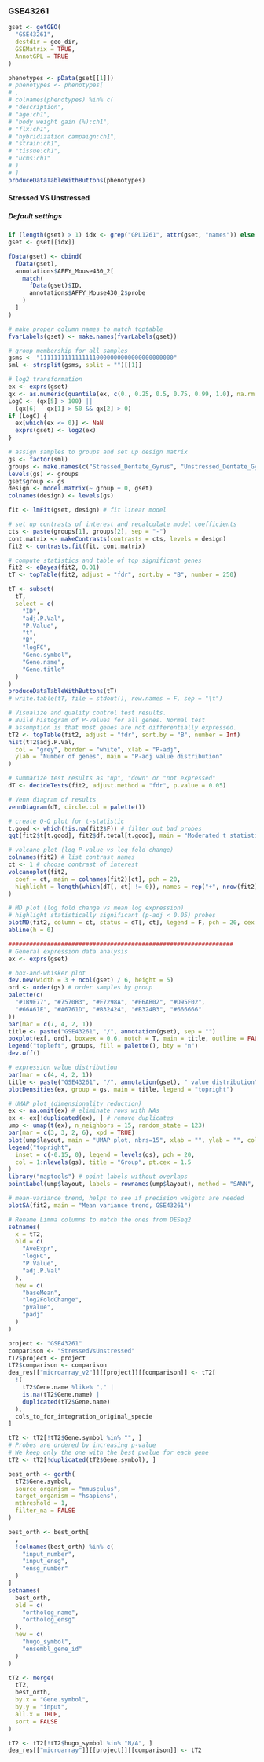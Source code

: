 ### GSE43261 {#resultsMicroarrayGSE43261}

```r
gset <- getGEO(
  "GSE43261",
  destdir = geo_dir,
  GSEMatrix = TRUE,
  AnnotGPL = TRUE
)

phenotypes <- pData(gset[[1]])
# phenotypes <- phenotypes[
# ,
# colnames(phenotypes) %in% c(
# "description",
# "age:ch1",
# "body weight gain (%):ch1",
# "flx:ch1",
# "hybridization campaign:ch1",
# "strain:ch1",
# "tissue:ch1",
# "ucms:ch1"
# )
# ]
produceDataTableWithButtons(phenotypes)
```

#### Stressed VS Unstressed {#resultsMicroarrayGSE43261StressedVsUnstressed}

##### Default settings {#resultsMicroarrayGSE43261StressedVsUnstressedDefaultSettings}

```r
if (length(gset) > 1) idx <- grep("GPL1261", attr(gset, "names")) else idx <- 1
gset <- gset[[idx]]

fData(gset) <- cbind(
  fData(gset),
  annotations$AFFY_Mouse430_2[
    match(
      fData(gset)$ID,
      annotations$AFFY_Mouse430_2$probe
    )
  ]
)

# make proper column names to match toptable
fvarLabels(gset) <- make.names(fvarLabels(gset))

# group membership for all samples
gsms <- "11111111111111110000000000000000000000"
sml <- strsplit(gsms, split = "")[[1]]

# log2 transformation
ex <- exprs(gset)
qx <- as.numeric(quantile(ex, c(0., 0.25, 0.5, 0.75, 0.99, 1.0), na.rm = T))
LogC <- (qx[5] > 100) ||
  (qx[6] - qx[1] > 50 && qx[2] > 0)
if (LogC) {
  ex[which(ex <= 0)] <- NaN
  exprs(gset) <- log2(ex)
}

# assign samples to groups and set up design matrix
gs <- factor(sml)
groups <- make.names(c("Stressed_Dentate_Gyrus", "Unstressed_Dentate_Gyrus"))
levels(gs) <- groups
gset$group <- gs
design <- model.matrix(~ group + 0, gset)
colnames(design) <- levels(gs)

fit <- lmFit(gset, design) # fit linear model

# set up contrasts of interest and recalculate model coefficients
cts <- paste(groups[1], groups[2], sep = "-")
cont.matrix <- makeContrasts(contrasts = cts, levels = design)
fit2 <- contrasts.fit(fit, cont.matrix)

# compute statistics and table of top significant genes
fit2 <- eBayes(fit2, 0.01)
tT <- topTable(fit2, adjust = "fdr", sort.by = "B", number = 250)

tT <- subset(
  tT,
  select = c(
    "ID",
    "adj.P.Val",
    "P.Value",
    "t",
    "B",
    "logFC",
    "Gene.symbol",
    "Gene.name",
    "Gene.title"
  )
)
produceDataTableWithButtons(tT)
# write.table(tT, file = stdout(), row.names = F, sep = "\t")

# Visualize and quality control test results.
# Build histogram of P-values for all genes. Normal test
# assumption is that most genes are not differentially expressed.
tT2 <- topTable(fit2, adjust = "fdr", sort.by = "B", number = Inf)
hist(tT2$adj.P.Val,
  col = "grey", border = "white", xlab = "P-adj",
  ylab = "Number of genes", main = "P-adj value distribution"
)

# summarize test results as "up", "down" or "not expressed"
dT <- decideTests(fit2, adjust.method = "fdr", p.value = 0.05)

# Venn diagram of results
vennDiagram(dT, circle.col = palette())

# create Q-Q plot for t-statistic
t.good <- which(!is.na(fit2$F)) # filter out bad probes
qqt(fit2$t[t.good], fit2$df.total[t.good], main = "Moderated t statistic")

# volcano plot (log P-value vs log fold change)
colnames(fit2) # list contrast names
ct <- 1 # choose contrast of interest
volcanoplot(fit2,
  coef = ct, main = colnames(fit2)[ct], pch = 20,
  highlight = length(which(dT[, ct] != 0)), names = rep("+", nrow(fit2))
)

# MD plot (log fold change vs mean log expression)
# highlight statistically significant (p-adj < 0.05) probes
plotMD(fit2, column = ct, status = dT[, ct], legend = F, pch = 20, cex = 1)
abline(h = 0)

################################################################
# General expression data analysis
ex <- exprs(gset)

# box-and-whisker plot
dev.new(width = 3 + ncol(gset) / 6, height = 5)
ord <- order(gs) # order samples by group
palette(c(
  "#1B9E77", "#7570B3", "#E7298A", "#E6AB02", "#D95F02",
  "#66A61E", "#A6761D", "#B32424", "#B324B3", "#666666"
))
par(mar = c(7, 4, 2, 1))
title <- paste("GSE43261", "/", annotation(gset), sep = "")
boxplot(ex[, ord], boxwex = 0.6, notch = T, main = title, outline = FALSE, las = 2, col = gs[ord])
legend("topleft", groups, fill = palette(), bty = "n")
dev.off()

# expression value distribution
par(mar = c(4, 4, 2, 1))
title <- paste("GSE43261", "/", annotation(gset), " value distribution", sep = "")
plotDensities(ex, group = gs, main = title, legend = "topright")

# UMAP plot (dimensionality reduction)
ex <- na.omit(ex) # eliminate rows with NAs
ex <- ex[!duplicated(ex), ] # remove duplicates
ump <- umap(t(ex), n_neighbors = 15, random_state = 123)
par(mar = c(3, 3, 2, 6), xpd = TRUE)
plot(ump$layout, main = "UMAP plot, nbrs=15", xlab = "", ylab = "", col = gs, pch = 20, cex = 1.5)
legend("topright",
  inset = c(-0.15, 0), legend = levels(gs), pch = 20,
  col = 1:nlevels(gs), title = "Group", pt.cex = 1.5
)
library("maptools") # point labels without overlaps
pointLabel(ump$layout, labels = rownames(ump$layout), method = "SANN", cex = 0.6)

# mean-variance trend, helps to see if precision weights are needed
plotSA(fit2, main = "Mean variance trend, GSE43261")
```

```r
# Rename Limma columns to match the ones from DESeq2
setnames(
  x = tT2,
  old = c(
    "AveExpr",
    "logFC",
    "P.Value",
    "adj.P.Val"
  ),
  new = c(
    "baseMean",
    "log2FoldChange",
    "pvalue",
    "padj"
  )
)

project <- "GSE43261"
comparison <- "StressedVsUnstressed"
tT2$project <- project
tT2$comparison <- comparison
dea_res[["microarray_v2"]][[project]][[comparison]] <- tT2[
  !(
    tT2$Gene.name %like% "," |
    is.na(tT2$Gene.name) |
    duplicated(tT2$Gene.name)
  ),
  cols_to_for_integration_original_specie
]
```


```r
tT2 <- tT2[!tT2$Gene.symbol %in% "", ]
# Probes are ordered by increasing p-value
# We keep only the one with the best pvalue for each gene
tT2 <- tT2[!duplicated(tT2$Gene.symbol), ]

best_orth <- gorth(
  tT2$Gene.symbol,
  source_organism = "mmusculus",
  target_organism = "hsapiens",
  mthreshold = 1,
  filter_na = FALSE
)

best_orth <- best_orth[
  ,
  !colnames(best_orth) %in% c(
    "input_number",
    "input_ensg",
    "ensg_number"
  )
]
setnames(
  best_orth,
  old = c(
    "ortholog_name",
    "ortholog_ensg"
  ),
  new = c(
    "hugo_symbol",
    "ensembl_gene_id"
  )
)

tT2 <- merge(
  tT2,
  best_orth,
  by.x = "Gene.symbol",
  by.y = "input",
  all.x = TRUE,
  sort = FALSE
)

tT2 <- tT2[!tT2$hugo_symbol %in% "N/A", ]
dea_res[["microarray"]][[project]][[comparison]] <- tT2
```
